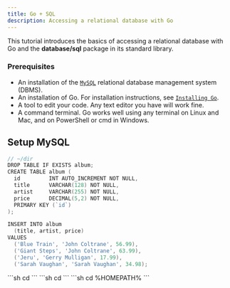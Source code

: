 ```yaml
---
title: Go + SQL
description: Accessing a relational database with Go
---
```



This tutorial introduces the basics of accessing a relational database with Go and the **database/sql** package in its standard library.

### Prerequisites

- An installation of the [`MySQL`](/tools/install-mysql) relational database management system (DBMS).
- An installation of Go. For installation instructions, see [`Installing Go`](/go/install).
- A tool to edit your code. Any text editor you have will work fine.
- A command terminal. Go works well using any terminal on Linux and Mac, and on PowerShell or cmd in Windows.

## Setup MySQL

```go ins={1-3}
// ~/dir
DROP TABLE IF EXISTS album;
CREATE TABLE album (
  id         INT AUTO_INCREMENT NOT NULL,
  title      VARCHAR(128) NOT NULL,
  artist     VARCHAR(255) NOT NULL,
  price      DECIMAL(5,2) NOT NULL,
  PRIMARY KEY (`id`)
);

INSERT INTO album
  (title, artist, price)
VALUES
  ('Blue Train', 'John Coltrane', 56.99),
  ('Giant Steps', 'John Coltrane', 63.99),
  ('Jeru', 'Gerry Mulligan', 17.99),
  ('Sarah Vaughan', 'Sarah Vaughan', 34.98);
```

<Tabs syncKey="pkg">
<TabItem label="Linux">
```sh
cd 
```
</TabItem>
<TabItem label="Mac">
```sh
cd
```
</TabItem>
<TabItem label="Windows">
```sh
cd %HOMEPATH%
```
</TabItem>
</Tabs>

